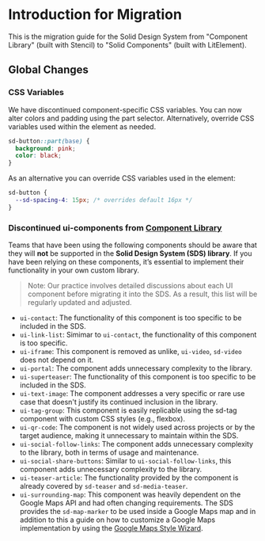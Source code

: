 
<Meta title="Docs/Migration/Intro" />

# Introduction for Migration

This is the migration guide for the Solid Design System from "Component Library" (built with Stencil) to "Solid Components" (built with LitElement).

## Global Changes

### CSS Variables

We have discontinued component-specific CSS variables. You can now alter colors and padding using the part selector. Alternatively, override CSS variables used within the element as needed.

```css
sd-button::part(base) {
  background: pink;
  color: black;
}
```

As an alternative you can override CSS variables used in the element:

```css
sd-button {
  --sd-spacing-4: 15px; /* overrides default 16px */
}
```

### Discontinued ui-components from [Component Library](https://component-library.fe.union-investment.de/latest/storybook/index.html)

Teams that have been using the following components should be aware that they will **not** be supported in the **Solid Design System (SDS) library**. If you have been relying on these components, it’s essential to implement their functionality in your own custom library.

> Note: Our practice involves detailed discussions about each UI component before migrating it into the SDS. As a result, this list will be regularly updated and adjusted.

- `ui-contact`: The functionality of this component is too specific to be included in the SDS.
- `ui-link-list`: Simimar to `ui-contact`, the functionality of this component is too specific.
- `ui-iframe`: This component is removed as unlike, `ui-video`, `sd-video` does not depend on it.
- `ui-portal`: The component adds unnecessary complexity to the library.
- `ui-superteaser`: The functionality of this component is too specific to be included in the SDS.
- `ui-text-image`: The component addresses a very specific or rare use case that doesn't justify its continued inclusion in the library.
- `ui-tag-group`: This component is easily replicable using the sd-tag component with custom CSS styles (e.g., flexbox).
- `ui-qr-code`: The component is not widely used across projects or by the target audience, making it unnecessary to maintain within the SDS.
- `ui-social-follow-links`: The component adds unnecessary complexity to the library, both in terms of usage and maintenance.
- `ui-social-share-buttons`: Similar to `ui-social-follow-links`, this component adds unnecessary complexity to the library.
- `ui-teaser-article`: The functionality provided by the component is already covered by `sd-teaser` and `sd-media-teaser`.
- `ui-surrounding-map`: This component was heavily dependent on the Google Maps API and had often changing requirements. The SDS provides the `sd-map-marker` to be used inside a Google Maps map and in addition to this a guide on how to customize a Google Maps implementation by using the [Google Maps Style Wizard](https://mapstyle.withgoogle.com/).
